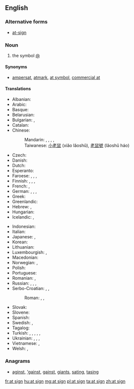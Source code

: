 ==English==

===Alternative forms===
* [[at-sign]]

===Noun===
{{en-noun|head=[[at]] [[sign]]}}

# the symbol [[@]]

====Synonyms====
* {{sense|symbol @}} [[ampersat]], [[atmark]], [[at symbol]], [[commercial at]]

====Translations====
{{trans-top|name of the symbol @}}
* Albanian: {{t-|sq|në-shenjë}}
* Arabic: {{t-|ar|آت|tr='aat}}
* Basque: {{t-|eu|a bildua}}
* Belarusian: {{t-|be|сьлімак|m|sc=Cyrl}}
* Bulgarian: {{t-|bg|маймунско а|n|tr=majmunsko a|sc=Cyrl}}, {{t+|bg|кльомба|f|tr=kljomba|sc=Cyrl}}
* Catalan: {{t-|ca|arrova|f}}
* Chinese:
*: Mandarin: {{t|cmn|圈 a|tr=quān ēi|sc=Hani}}, {{t|cmn|花 a|tr=huā ēi|sc=Hani}}, {{qualifier|Taiwan}} {{t|cmn|小老鼠|tr=xiǎo lǎoshǔ|sc=Hani}}, {{t|cmn|老鼠號|sc=Hani}}, {{t|cmn|老鼠号|tr=lǎoshǔ-hào|sc=Hani}}
*: Taiwanese: [[小老鼠]] (xiǎo lǎoshǔ), [[老鼠號]] (lǎoshǔ háo)
* Czech: {{t+|cs|zavináč|m}}
* Danish: {{t-|da|snabel-a}}
* Dutch: {{t+|nl|apenstaartje|n}}
* Esperanto: {{t+|eo|heliko}}
* Faroese: {{t-|fo|kurla}}, {{t-|fo|hjá}}, {{t-|fo|tranta}}, {{t-|fo|snápila}}
* Finnish: {{t-|fi|at-merkki}}, {{t-|fi|ät-merkki}}, {{t-|fi|kissanhäntä}}, {{t-|fi|miukumauku}}
* French: {{t+|fr|arobase|f}}, {{qualifier|rare}} {{t+|fr|arrobe|f}}
* German: {{t+|de|Klammeraffe|f}}, {{t-|de|at-Zeichen|n}}, {{t+|de|at}}, {{qualifier|Switzerland}} {{t-|de|Affeschwanz|m}}
* Greek: {{t+|el|παπάκι|n|tr=papáki}}
* Greenlandic: {{t-|kl|aajusaq}}
* Hebrew: {{t+|he|שטרודל|m|tr=shtrudel}}, {{t+|he|כרוכית|m|tr=krukhit}}
* Hungarian: {{t+|hu|kukac}}
* Icelandic: {{t-|is|at merkið}}, {{t+|is|hjá}}
{{trans-mid}}
* Indonesian: {{t-|id|a bundar}}
* Italian: {{t+|it|chiocciola}}
* Japanese: {{t-|ja|アットマーク|tr=atto māku}}, {{t-|ja|単価記号|tr=たんかきごう, tanka kigō}}
* Korean: {{t-|ko|골뱅이|tr=golbaeng-i|sc=Hang}}
* Lithuanian: {{t+|lt|eta}}
* Luxembourgish: {{t-|lb|Afeschwanz|m}}, {{t-|lb|At-Zeechen}}
* Macedonian: {{t-|mk|мајмунче|n|tr=májmunče}}
* Norwegian: {{t-|no|krøllalfa}}, {{t-|no|alfakrøll}}
* Polish: {{t+|pl|małpa|f}}
* Portuguese: {{t+|pt|arroba|f}}
* Romanian: {{t-|ro|coadă de maimuță|f}}, {{t-|ro|a-rond}}
* Russian: {{qualifier|official}} {{t-|ru|коммерческое «at»|n|tr=kommérčeskoje "et"}}, {{t+|ru|собака|f|tr=sobáka}}, {{t+|ru|собачка|f|tr=sobáčka}}, {{t+|ru|эт|n|tr=et}}
* Serbo-Croatian: {{t-|sh|мајмун|m}}, {{t-|sh|лудо А}}, {{t-|sh|манки}}
*: Roman: {{t-|sh|majmun|m}}, {{t-|sh|ludo A}}, {{t-|sh|manki}}
* Slovak: {{t-|sk|zavináč|m}}
* Slovene: {{t-|sl|afna|f}}
* Spanish: {{t+|es|arroba|f}}
* Swedish: {{t+|sv|snabel-a|n}}, {{t+|sv|kanelbulle|c}}
* Tagalog: {{t-|tl|utong}}
* Turkish: {{t-|tr|güzel a}}, {{t-|tr|özel a}}, {{t+|tr|salyangoz}}, {{t+|tr|koç}}, {{t-|tr|kuyruklu a}}, {{t-|tr|çengelli a}}
* Ukrainian: {{t-|uk|вухо|n|tr=vuxo|sc=Cyrl}}, {{t-|uk|слимачок|m|tr=slymačok|sc=Cyrl}}, {{t-|uk|равлик|m|tr=ravlyk|sc=Cyrl}}, {{t-|uk|песик|m|tr=pesyk|sc=Cyrl}}
* Vietnamese: {{qualifier|North}} {{t-|vi|a còng}}, {{qualifier|South}} {{t-|vi|a móc}}
* Welsh: {{t-|cy|malwen}}, {{t-|cy|malwoden}}
{{trans-bottom}}

===Anagrams===
* [[aginst#English|aginst]], [['gainst#English|'gainst]], [[gainst#English|gainst]], [[giants#English|giants]], [[sating#English|sating]], [[tasing#English|tasing]]

[[fr:at sign]]
[[hu:at sign]]
[[mg:at sign]]
[[pl:at sign]]
[[ta:at sign]]
[[zh:at sign]]